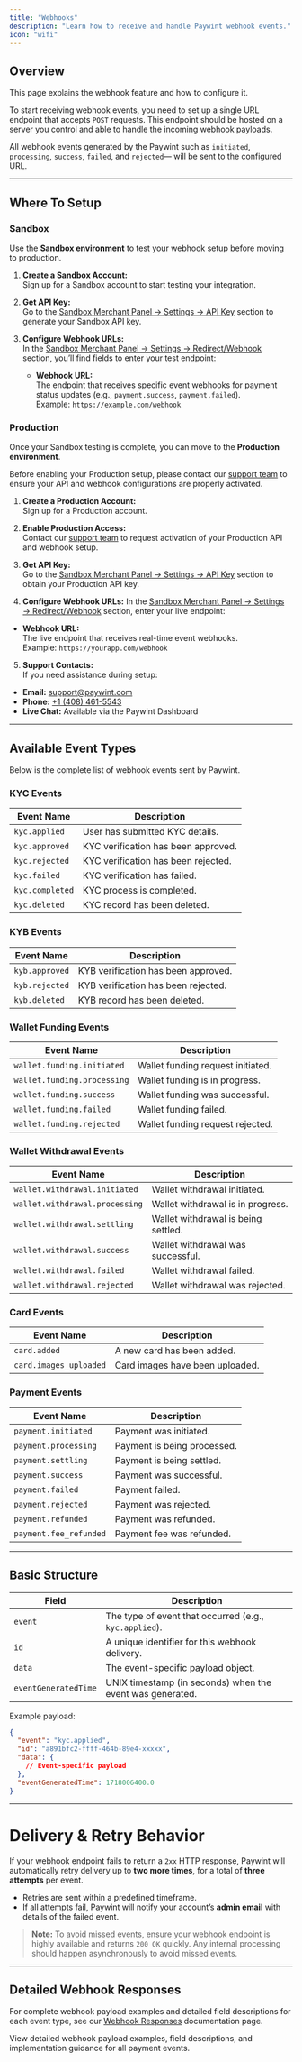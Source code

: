 ```yaml
---
title: "Webhooks"
description: "Learn how to receive and handle Paywint webhook events."
icon: "wifi"
---
```


## Overview

This page explains the webhook feature and how to configure it.

To start receiving webhook events, you need to set up a single URL endpoint that accepts `POST` requests. This endpoint should be hosted on a server you control and able to handle the incoming webhook payloads.

All webhook events generated by the Paywint such as `initiated`, `processing`, `success`, `failed`, and `rejected`— will be sent to the configured URL.

---

## Where To Setup

### Sandbox

Use the **Sandbox environment** to test your webhook setup before moving to production.

1. **Create a Sandbox Account:**  
   Sign up for a Sandbox account to start testing your integration.

2. **Get API Key:**  
   Go to the [Sandbox Merchant Panel → Settings → API Key](https://sandbox.merchant.paywint.com/app/settings/api-credentials) section to generate your Sandbox API key.

3. **Configure Webhook URLs:**  
   In the [Sandbox Merchant Panel → Settings → Redirect/Webhook](https://sandbox.merchant.paywint.com/app/settings/urls) section, you’ll find fields to enter your test endpoint:
   - **Webhook URL:**  
     The endpoint that receives specific event webhooks for payment status updates (e.g., `payment.success`, `payment.failed`).  
     Example: `https://example.com/webhook`


### Production

Once your Sandbox testing is complete, you can move to the **Production environment**.

Before enabling your Production setup, please contact our [support team](https://paywint.com/contact) to ensure your API and webhook configurations are properly activated.

1. **Create a Production Account:**  
Sign up for a Production account.

2. **Enable Production Access:**  
   Contact our [support team](https://paywint.com/contact) to request activation of your Production API and webhook setup.

3. **Get API Key:**  
Go to the [Sandbox Merchant Panel → Settings → API Key](https://merchant.paywint.com/app/settings/api-credentials) section to obtain your Production API key.

4. **Configure Webhook URLs:**
  In the [Sandbox Merchant Panel → Settings → Redirect/Webhook](https://merchant.paywint.com/app/settings/urls) section, enter your live endpoint:
  - **Webhook URL:**  
    The live endpoint that receives real-time event webhooks.  
    Example: `https://yourapp.com/webhook`

5. **Support Contacts:**  
If you need assistance during setup:  
- **Email:** [support@paywint.com](mailto:support@paywint.com)  
- **Phone:** [+1 (408) 461-5543](tel:+14084615543)
- **Live Chat:** Available via the Paywint Dashboard

---

## Available Event Types

Below is the complete list of webhook events sent by Paywint.

### KYC Events
| Event Name      | Description                         |
|-----------------|-------------------------------------|
| `kyc.applied`   | User has submitted KYC details.     |
| `kyc.approved`  | KYC verification has been approved. |
| `kyc.rejected`  | KYC verification has been rejected. |
| `kyc.failed`    | KYC verification has failed.        |
| `kyc.completed` | KYC process is completed.           |
| `kyc.deleted`   | KYC record has been deleted.        |


### KYB Events
| Event Name      | Description                         |
|-----------------|-------------------------------------|
| `kyb.approved`  | KYB verification has been approved. |
| `kyb.rejected`  | KYB verification has been rejected. |
| `kyb.deleted`   | KYB record has been deleted.        |


### Wallet Funding Events
| Event Name                  | Description                        |
|-----------------------------|------------------------------------|
| `wallet.funding.initiated`  | Wallet funding request initiated.  |
| `wallet.funding.processing` | Wallet funding is in progress.     |
| `wallet.funding.success`    | Wallet funding was successful.     |
| `wallet.funding.failed`     | Wallet funding failed.             |
| `wallet.funding.rejected`   | Wallet funding request rejected.   |


### Wallet Withdrawal Events
| Event Name                     | Description                         |
|--------------------------------|-------------------------------------|
| `wallet.withdrawal.initiated`  | Wallet withdrawal initiated.        |
| `wallet.withdrawal.processing` | Wallet withdrawal is in progress.   |
| `wallet.withdrawal.settling`   | Wallet withdrawal is being settled. |
| `wallet.withdrawal.success`    | Wallet withdrawal was successful.   |
| `wallet.withdrawal.failed`     | Wallet withdrawal failed.           |
| `wallet.withdrawal.rejected`   | Wallet withdrawal was rejected.     |


### Card Events
| Event Name             | Description                        |
|------------------------|------------------------------------|
| `card.added`           | A new card has been added.         |
| `card.images_uploaded` | Card images have been uploaded.    |


### Payment Events
| Event Name                    | Description                     |
|-------------------------------|---------------------------------|
| `payment.initiated`           | Payment was initiated.          |
| `payment.processing`          | Payment is being processed.     |
| `payment.settling`            | Payment is being settled.       |
| `payment.success`             | Payment was successful.         |
| `payment.failed`              | Payment failed.                 |
| `payment.rejected`            | Payment was rejected.           |
| `payment.refunded`            | Payment was refunded.           |
| `payment.fee_refunded`        | Payment fee was refunded.       |

---

## Basic Structure

| Field                | Description                                               |
| -------------------- | --------------------------------------------------------- |
| `event`              | The type of event that occurred (e.g., `kyc.applied`).    |
| `id`                 | A unique identifier for this webhook delivery.            |
| `data`               | The event-specific payload object.                        |
| `eventGeneratedTime` | UNIX timestamp (in seconds) when the event was generated. |

Example payload:

```json
{
  "event": "kyc.applied",
  "id": "a891bfc2-ffff-464b-89e4-xxxxx",
  "data": {
    // Event-specific payload
  },
  "eventGeneratedTime": 1718006400.0
}
````

---

# Delivery & Retry Behavior

If your webhook endpoint fails to return a `2xx` HTTP response, Paywint will automatically retry delivery up to **two more times**, for a total of **three attempts** per event.

* Retries are sent within a predefined timeframe.
* If all attempts fail, Paywint will notify your account’s **admin email** with details of the failed event.

> **Note:** To avoid missed events, ensure your webhook endpoint is highly available and returns `200 OK` quickly. Any internal processing should happen asynchronously to avoid missed events.

---

## Detailed Webhook Responses

For complete webhook payload examples and detailed field descriptions for each event type, see our [Webhook Responses](/webhook-response) documentation page.

<Card title="Webhook Responses" icon="code" href="/webhook-response">
  View detailed webhook payload examples, field descriptions, and implementation guidance for all payment events.
</Card>